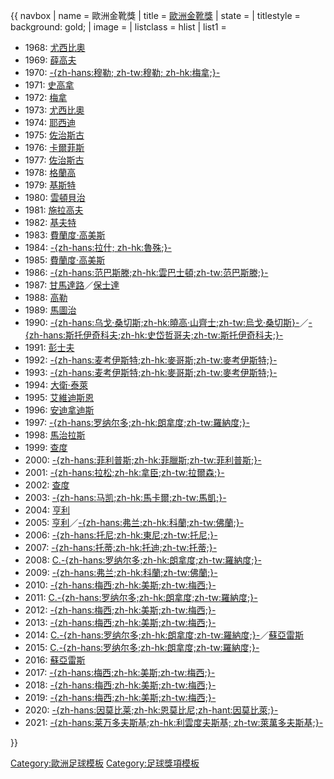 {{ navbox
| name  = 歐洲金靴獎
| title = [[歐洲金靴獎]]
| state = {{{state|autocollapse}}}
| titlestyle = background: gold;
| image = 
| listclass = hlist
| list1 = 
* 1968:&nbsp;[[尤西比奧]] 
* 1969:&nbsp;[[薛高夫]] 
* 1970:&nbsp;[[盖德·穆勒|-{zh-hans:穆勒; zh-tw:穆勒; zh-hk:梅拿;}-]] 
* 1971:&nbsp;[[傑西普·斯各布拉爾|史高拿]] 
* 1972:&nbsp;[[盖德·穆勒|梅拿]] 
* 1973:&nbsp;[[尤西比奧]] 
* 1974:&nbsp;[[耶西迪]] 
* 1975:&nbsp;[[杜杜·佐治斯古|佐治斯古]] 
* 1976:&nbsp;[[卡爾菲斯]] 
* 1977:&nbsp;[[杜杜·佐治斯古|佐治斯古]] 
* 1978:&nbsp;[[哈斯·克兰克尔|格蘭高]] 
* 1979:&nbsp;[[凱斯·齊斯特|基斯特]] 
* 1980:&nbsp;[[埃尔文·范登博格|雲頓貝治]] 
* 1981:&nbsp;[[施拉高夫]] 
* 1982:&nbsp;[[維姆·基夫特|基夫特]] 
* 1983:&nbsp;[[费尔南多·戈梅斯|費蘭度·高美斯]] 
* 1984:&nbsp;[[伊恩·拉什|-{zh-hans:拉什; zh-hk:魯殊;}-]] 
* 1985:&nbsp;[[费尔南多·戈梅斯|費蘭度·高美斯]] 
* 1986:&nbsp;[[马尔科·范巴斯滕|-{zh-hans:范巴斯滕;zh-hk:雲巴士頓;zh-tw:范巴斯滕;}-]] 
* 1987:&nbsp;[[羅迪恩·卡馬塔魯|甘馬達路]]／[[東尼·保士達|保士達]] 
* 1988:&nbsp;[[高勒]] 
* 1989:&nbsp;[[多林·馬特烏特|馬圖治]] 
* 1990:&nbsp;[[乌戈·桑切斯|-{zh-hans:乌戈·桑切斯;zh-hk:曉高·山齊士;zh-tw:烏戈·桑切斯}-]]／[[赫里斯托·斯托伊奇科夫|-{zh-hans:斯托伊奇科夫;zh-hk:史岱哲哥夫;zh-tw:斯托伊奇科夫;}-]] 
* 1991:&nbsp;[[达尔科·潘采夫|彭士夫]] 
* 1992:&nbsp;[[埃利·麦考伊斯特|-{zh-hans:麦考伊斯特;zh-hk:麥哥斯;zh-tw:麥考伊斯特;}-]] 
* 1993:&nbsp;[[埃利·麦考伊斯特|-{zh-hans:麦考伊斯特;zh-hk:麥哥斯;zh-tw:麥考伊斯特;}-]] 
* 1994:&nbsp;[[大衛·泰勒|大衛·泰萊]] 
* 1995:&nbsp;[[艾維迪斯恩]] 
* 1996:&nbsp;[[安迪拿迪斯]] 
* 1997:&nbsp;[[罗纳尔多|-{zh-hans:罗纳尔多;zh-hk:朗拿度;zh-tw:羅納度;}-]] 
* 1998:&nbsp;[[尼科斯·马克莱斯|馬治拉斯]] 
* 1999:&nbsp;[[马里奥·雅德尔|查度]] 
* 2000:&nbsp;[[凯文·菲利普斯|-{zh-hans:菲利普斯;zh-hk:菲臘斯;zh-tw:菲利普斯;}-]] 
* 2001:&nbsp;[[亨里克·拉松|-{zh-hans:拉松;zh-hk:拿臣;zh-tw:拉爾森;}-]] 
* 2002:&nbsp;[[马里奥·雅德尔|查度]] 
* 2003:&nbsp;[[罗伊·马凯|-{zh-hans:马凯;zh-hk:馬卡爾;zh-tw:馬凱;}-]] 
* 2004:&nbsp;[[蒂埃里·亨利|亨利]] 
* 2005:&nbsp;[[蒂埃里·亨利|亨利]]／[[迪亞高·科蘭|-{zh-hans:弗兰;zh-hk:科蘭;zh-tw:佛蘭;}-]] 
* 2006:&nbsp;[[卢卡·托尼|-{zh-hans:托尼;zh-hk:東尼;zh-tw:托尼;}-]] 
* 2007:&nbsp;[[弗朗切斯科·托蒂|-{zh-hans:托蒂;zh-hk:托迪;zh-tw:托蒂;}-]] 
* 2008:&nbsp;[[基斯坦奴·朗拿度|C.-{zh-hans:罗纳尔多;zh-hk:朗拿度;zh-tw:羅納度;}-]] 
* 2009:&nbsp;[[迪亞高·科蘭|-{zh-hans:弗兰;zh-hk:科蘭;zh-tw:佛蘭;}-]]
* 2010:&nbsp;[[利昂内尔·梅西|-{zh-hans:梅西;zh-hk:美斯;zh-tw:梅西;}-]] 
* 2011:&nbsp;[[基斯坦奴·朗拿度|C.-{zh-hans:罗纳尔多;zh-hk:朗拿度;zh-tw:羅納度;}-]] 
* 2012:&nbsp;[[利昂内尔·梅西|-{zh-hans:梅西;zh-hk:美斯;zh-tw:梅西;}-]] 
* 2013:&nbsp;[[利昂内尔·梅西|-{zh-hans:梅西;zh-hk:美斯;zh-tw:梅西;}-]] 
* 2014:&nbsp;[[基斯坦奴·朗拿度|C.-{zh-hans:罗纳尔多;zh-hk:朗拿度;zh-tw:羅納度;}-]]／[[路爾斯·艾拔圖·蘇亞雷斯|蘇亞雷斯]]
* 2015:&nbsp;[[基斯坦奴·朗拿度|C.-{zh-hans:罗纳尔多;zh-hk:朗拿度;zh-tw:羅納度;}-]]
* 2016:&nbsp;[[路爾斯·艾拔圖·蘇亞雷斯|蘇亞雷斯]]
* 2017:&nbsp;[[利昂内尔·梅西|-{zh-hans:梅西;zh-hk:美斯;zh-tw:梅西;}-]] 
* 2018:&nbsp;[[利昂内尔·梅西|-{zh-hans:梅西;zh-hk:美斯;zh-tw:梅西;}-]]
* 2019:&nbsp;[[利昂内尔·梅西|-{zh-hans:梅西;zh-hk:美斯;zh-tw:梅西;}-]]
* 2020:&nbsp;[[奇罗·因莫比莱|-{zh-hans:因莫比莱;zh-hk:恩莫比尼;zh-hant:因莫比萊;}-]]
* 2021:&nbsp;[[罗伯特·莱万多夫斯基|-{zh-hans:莱万多夫斯基;zh-hk:利雲度夫斯基; zh-tw:萊萬多夫斯基;}-]]
}}<noinclude>
{{collapsible option}}
[[Category:歐洲足球模板]]
[[Category:足球獎項模板]]
</noinclude>